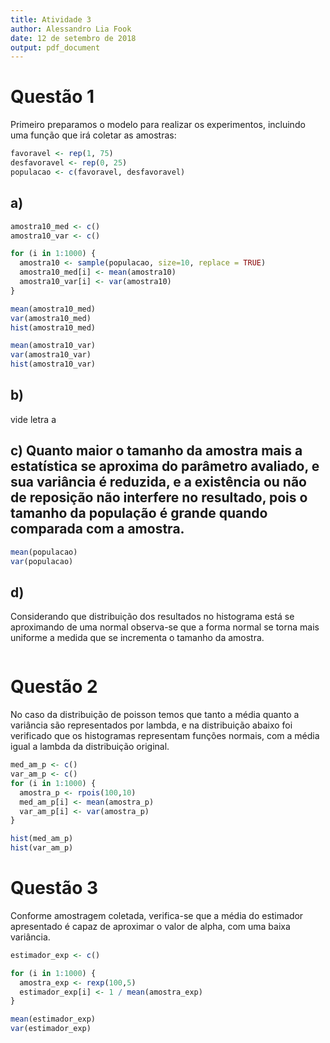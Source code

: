 ```yaml
---
title: Atividade 3
author: Alessandro Lia Fook
date: 12 de setembro de 2018
output: pdf_document
---
```


# Questão 1

Primeiro preparamos o modelo para realizar os experimentos, incluindo uma função que irá coletar as amostras:
```r
favoravel <- rep(1, 75)
desfavoravel <- rep(0, 25)
populacao <- c(favoravel, desfavoravel)
```


## a)
```r
amostra10_med <- c()
amostra10_var <- c()

for (i in 1:1000) {
  amostra10 <- sample(populacao, size=10, replace = TRUE)
  amostra10_med[i] <- mean(amostra10)
  amostra10_var[i] <- var(amostra10)
}

mean(amostra10_med)
var(amostra10_med)
hist(amostra10_med)

mean(amostra10_var)
var(amostra10_var)
hist(amostra10_var)
```

## b)
vide letra a

## c) Quanto maior o tamanho da amostra mais a estatística se aproxima do parâmetro avaliado, e sua variância é reduzida, e a existência ou não de reposição não interfere no resultado, pois o tamanho da população é grande quando comparada com a amostra. 
 
```r
mean(populacao)
var(populacao)
```

## d)
Considerando que distribuição dos resultados no histograma está se aproximando de uma normal observa-se que a forma normal se torna mais uniforme a medida que se incrementa o tamanho da amostra.
```r
```

# Questão 2
No caso da distribuição de poisson temos que tanto a média quanto a variância são representados por lambda, e na distribuição abaixo foi verificado que os histogramas representam funções normais, com a média igual a lambda da distribuição original.
```r
med_am_p <- c()
var_am_p <- c()
for (i in 1:1000) {
  amostra_p <- rpois(100,10)
  med_am_p[i] <- mean(amostra_p)
  var_am_p[i] <- var(amostra_p)
}

hist(med_am_p)
hist(var_am_p)
```

# Questão 3
Conforme amostragem coletada, verifica-se que a média do estimador apresentado é capaz de aproximar o valor de alpha, com uma baixa variância. 
```r
estimador_exp <- c()

for (i in 1:1000) {
  amostra_exp <- rexp(100,5)
  estimador_exp[i] <- 1 / mean(amostra_exp)
}

mean(estimador_exp)
var(estimador_exp)
```